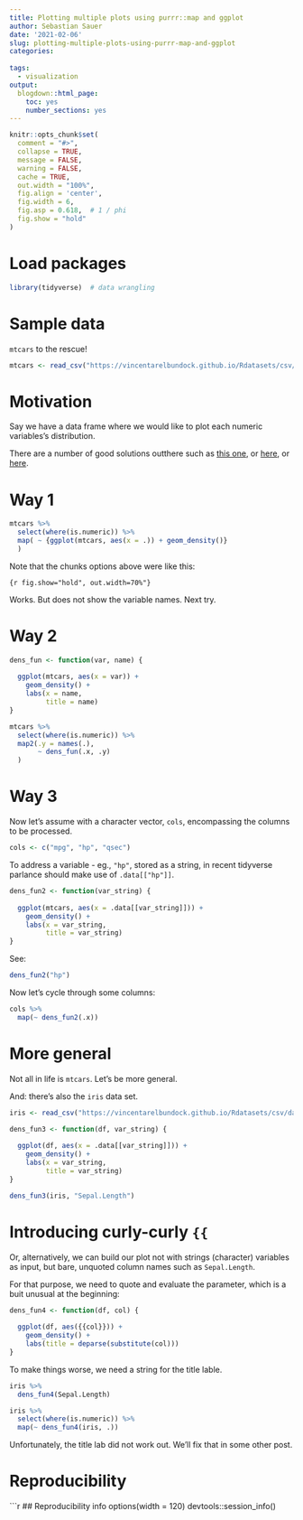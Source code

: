 ```yaml
---
title: Plotting multiple plots using purrr::map and ggplot
author: Sebastian Sauer
date: '2021-02-06'
slug: plotting-multiple-plots-using-purrr-map-and-ggplot
categories:
  
tags:
  - visualization
output:
  blogdown::html_page:
    toc: yes
    number_sections: yes
---
```




```r
knitr::opts_chunk$set(
  comment = "#>",
  collapse = TRUE,
  message = FALSE,
  warning = FALSE,
  cache = TRUE,
  out.width = "100%",
  fig.align = 'center',
  fig.width = 6,
  fig.asp = 0.618,  # 1 / phi
  fig.show = "hold"
)
```



# Load packages

```r
library(tidyverse)  # data wrangling
```



# Sample data


`mtcars` to the rescue!

```r
mtcars <- read_csv("https://vincentarelbundock.github.io/Rdatasets/csv/datasets/mtcars.csv")
```



# Motivation


Say we have a data frame where we would like to plot each numeric variables's distribution.

There are a number of good solutions outthere such as [this one](https://aosmith.rbind.io/2018/08/20/automating-exploratory-plots/), or [here](https://stackoverflow.com/questions/62323725/problem-with-passing-ggplot-titles-in-a-purrr-loop-list-columns), or [here](https://stackoverflow.com/questions/45362462/how-do-pipes-work-with-purrr-map-function-and-the-dot-symbol).




# Way 1


```r
mtcars %>% 
  select(where(is.numeric)) %>% 
  map( ~ {ggplot(mtcars, aes(x = .)) + geom_density()}
  )
```

Note that the chunks options above were like this:

`{r fig.show="hold", out.width=70%"}`


Works. But does not show the variable names. 
Next try.



# Way 2


```r
dens_fun <- function(var, name) {
  
  ggplot(mtcars, aes(x = var)) +
    geom_density() +
    labs(x = name,
         title = name)
}

mtcars %>% 
  select(where(is.numeric)) %>% 
  map2(.y = names(.),
       ~ dens_fun(.x, .y)
  )
```



# Way 3

Now let's assume with a character vector, `cols`, encompassing the columns to be processed.

```r
cols <- c("mpg", "hp", "qsec")
```


To address a variable - eg., `"hp"`,  stored as a string, in recent tidyverse parlance should 
make use of `.data[["hp"]]`.

```r
dens_fun2 <- function(var_string) {
  
  ggplot(mtcars, aes(x = .data[[var_string]])) +
    geom_density() +
    labs(x = var_string,
         title = var_string)
}
```

See:

```r
dens_fun2("hp")
```

Now let's cycle through some columns:

```r
cols %>% 
  map(~ dens_fun2(.x))
```


# More general


Not all in life is `mtcars`. Let's be more general.

And: there's also the `iris` data set.

```r
iris <- read_csv("https://vincentarelbundock.github.io/Rdatasets/csv/datasets/iris.csv")
```



```r
dens_fun3 <- function(df, var_string) {
  
  ggplot(df, aes(x = .data[[var_string]])) +
    geom_density() +
    labs(x = var_string,
         title = var_string)
}
```




```r
dens_fun3(iris, "Sepal.Length")
```


# Introducing curly-curly `{{`

Or, alternatively, we can build our plot not with strings (character) variables as input,
but bare, unquoted column names such as `Sepal.Length`.


For that purpose,
we need to quote and evaluate the parameter,
which is a buit unusual at the beginning:

```r
dens_fun4 <- function(df, col) {
  
  ggplot(df, aes({{col}})) +
    geom_density() +
    labs(title = deparse(substitute(col)))
}
```

To make things worse,
we need a string for the title lable.

```r
iris %>% 
  dens_fun4(Sepal.Length)
```


```r
iris %>% 
  select(where(is.numeric)) %>% 
  map(~ dens_fun4(iris, .))
```

Unfortunately,
the title lab did not work out.
We'll fix that in some other post.





# Reproducibility

```r
## Reproducibility info
options(width = 120)
devtools::session_info()


